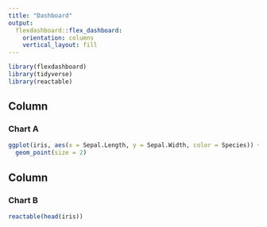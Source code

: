 ```yaml
---
title: "Dashboard"
output: 
  flexdashboard::flex_dashboard:
    orientation: columns
    vertical_layout: fill
---
```


```r
library(flexdashboard)
library(tidyverse)
library(reactable)
```

Column {data-width=650}
-----------------------------------------------------------------------

### Chart A

```r
ggplot(iris, aes(x = Sepal.Length, y = Sepal.Width, color = Species)) +
  geom_point(size = 2)
```

Column {data-width=350}
-----------------------------------------------------------------------

### Chart B

```r
reactable(head(iris))

```

